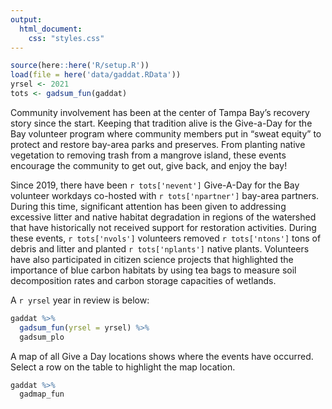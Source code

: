 ```yaml
---
output:
  html_document:
    css: "styles.css"
---
```


```r
source(here::here('R/setup.R'))
load(file = here('data/gaddat.RData'))
yrsel <- 2021
tots <- gadsum_fun(gaddat)
```

Community involvement has been at the center of Tampa Bay's recovery story since the start. Keeping that tradition alive is the Give-a-Day for the Bay volunteer program where community members put in "sweat equity" to protect and restore bay-area parks and preserves. From planting native vegetation to removing trash from a mangrove island, these events encourage the community to get out, give back, and enjoy the bay!

Since 2019, there have been `r tots['nevent']` Give-A-Day for the Bay volunteer workdays co-hosted with `r tots['npartner']` bay-area partners. During this time, significant attention has been given to addressing excessive litter and native habitat degradation in regions of the watershed that have historically not received support for restoration activities. During these events, `r tots['nvols']` volunteers removed `r tots['ntons']` tons of debris and litter and planted `r tots['nplants']` native plants. Volunteers have also participated in citizen science projects that highlighted the importance of blue carbon habitats by using tea bags to measure soil decomposition rates and carbon storage capacities of wetlands.

A `r yrsel` year in review is below: 

```r
gaddat %>% 
  gadsum_fun(yrsel = yrsel) %>% 
  gadsum_plo
```

A map of all Give a Day locations shows where the events have occurred.  Select a row on the table to highlight the map location.

```r
gaddat %>% 
  gadmap_fun
```

